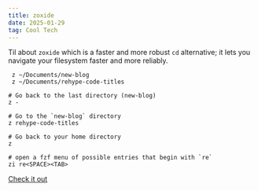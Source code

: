 ```yaml
---
title: zoxide
date: 2025-01-29
tag: Cool Tech
---
```


Til about `zoxide` which is a faster and more robust `cd` alternative; it lets
you navigate your filesystem faster and more reliably.

```bash:title=zoxide-examples
 z ~/Documents/new-blog
 z ~/Documents/rehype-code-titles

# Go back to the last directory (new-blog)
z -

# Go to the `new-blog` directory
z rehype-code-titles

# Go back to your home directory
z

# open a fzf menu of possible entries that begin with `re`
zi re<SPACE><TAB>
```

[Check it out](https://github.com/ajeetdsouza/zoxide)
